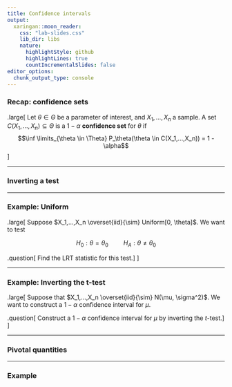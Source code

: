 ```yaml
---
title: Confidence intervals
output:
  xaringan::moon_reader:
    css: "lab-slides.css"
    lib_dir: libs
    nature:
      highlightStyle: github
      highlightLines: true
      countIncrementalSlides: false
editor_options: 
  chunk_output_type: console
---
```


### Recap: confidence sets

.large[
Let $\theta \in \Theta$ be a parameter of interest, and $X_1,...,X_n$ a sample. A set $C(X_1,...,X_n) \subseteq \Theta$ is a $1 - \alpha$ **confidence set** for $\theta$ if
$$\inf \limits_{\theta \in \Theta} P_\theta(\theta \in C(X_1,...,X_n)) = 1 - \alpha$$
]

---

### Inverting a test

---

### Example: Uniform

.large[
Suppose $X_1,...,X_n \overset{iid}{\sim} Uniform[0, \theta]$. We want to test

$$H_0: \theta = \theta_0 \hspace{1cm} H_A: \theta \neq \theta_0$$

.question[
Find the LRT statistic for this test.
]
]

---

### Example: Inverting the t-test

.large[
Suppose that $X_1,...,X_n \overset{iid}{\sim} N(\mu, \sigma^2)$. We want to construct a $1 - \alpha$ confidence interval for $\mu$.

.question[
Construct a $1 - \alpha$ confidence interval for $\mu$ by inverting the $t$-test.
]
]

---

### Pivotal quantities

---

### Example


